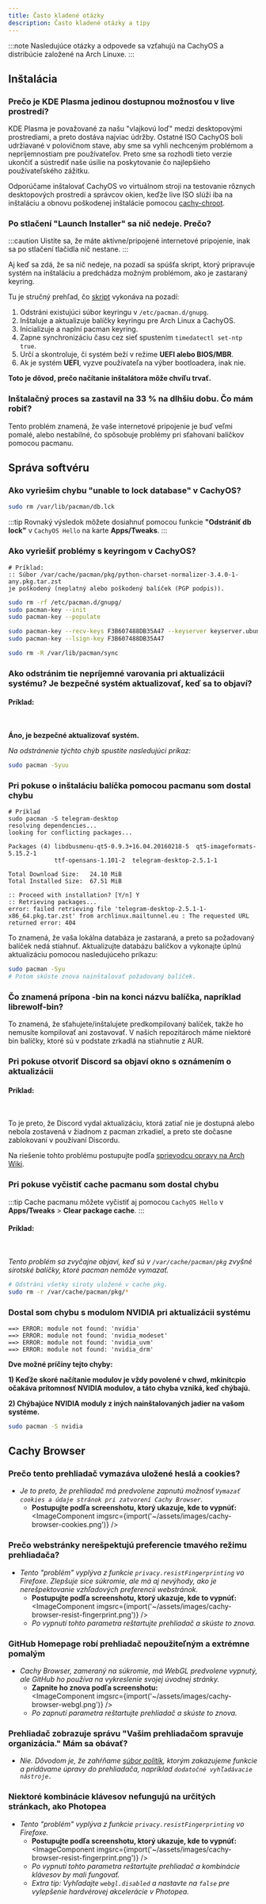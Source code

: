 ```yaml
---
title: Často kladené otázky
description: Často kladené otázky a tipy
---
```



:::note
Nasledujúce otázky a odpovede sa vzťahujú na CachyOS a distribúcie založené na Arch Linuxe.
:::

## Inštalácia

### Prečo je KDE Plasma jedinou dostupnou možnosťou v live prostredí?

KDE Plasma je považované za našu "vlajkovú loď" medzi desktopovými prostrediami, a preto dostáva najviac údržby. Ostatné ISO CachyOS boli udržiavané v polovičnom stave, aby sme sa vyhli nechceným problémom a nepríjemnostiam pre používateľov. Preto sme sa rozhodli tieto verzie ukončiť a sústrediť naše úsilie na poskytovanie čo najlepšieho používateľského zážitku.

Odporúčame inštalovať CachyOS vo virtuálnom stroji na testovanie rôznych desktopových prostredí a správcov okien, keďže live ISO slúži iba na inštaláciu a obnovu poškodenej inštalácie pomocou [cachy-chroot](https://github.com/CachyOS/cachy-chroot).

### Po stlačení "Launch Installer" sa nič nedeje. Prečo?

:::caution
Uistite sa, že máte aktívne/pripojené internetové pripojenie, inak sa po stlačení tlačidla nič nestane.
:::

Aj keď sa zdá, že sa nič nedeje, na pozadí sa spúšťa skript, ktorý pripravuje systém na inštaláciu a predchádza možným problémom, ako je zastaraný keyring.

Tu je stručný prehľad, čo [skript](https://github.com/CachyOS/CachyOS-Live-ISO/blob/master/archiso/airootfs/usr/local/bin/calamares-online.sh) vykonáva na pozadí:

<Steps>

1. Odstráni existujúci súbor keyringu v `/etc/pacman.d/gnupg`.
2. Inštaluje a aktualizuje balíčky keyringu pre Arch Linux a CachyOS.
3. Inicializuje a naplní pacman keyring.
4. Zapne synchronizáciu času cez sieť spustením `timedatectl set-ntp true`.
5. Určí a skontroluje, či systém beží v režime **UEFI alebo BIOS/MBR**.
6. Ak je systém **UEFI**, vyzve používateľa na výber bootloadera, inak nie.

</Steps>

**Toto je dôvod, prečo načítanie inštalátora môže chvíľu trvať.**

### Inštalačný proces sa zastavil na 33 % na dlhšiu dobu. Čo mám robiť?

Tento problém znamená, že vaše internetové pripojenie je buď veľmi pomalé, alebo nestabilné, čo spôsobuje problémy pri sťahovaní balíčkov pomocou pacmanu.

## Správa softvéru

### Ako vyriešim chybu "unable to lock database" v CachyOS?
```sh
sudo rm /var/lib/pacman/db.lck
```
:::tip
Rovnaký výsledok môžete dosiahnuť pomocou funkcie **"Odstrániť db lock"** v `CachyOS Hello` na karte **Apps/Tweaks**.
:::

### Ako vyriešiť problémy s keyringom v CachyOS?

```text
# Príklad:
:: Súbor /var/cache/pacman/pkg/python-charset-normalizer-3.4.0-1-any.pkg.tar.zst
je poškodený (neplatný alebo poškodený balíček (PGP podpis)).
```

```sh title='Spustite nasledujúce príkazy'
sudo rm -rf /etc/pacman.d/gnupg/
sudo pacman-key --init
sudo pacman-key --populate

sudo pacman-key --recv-keys F3B607488DB35A47 --keyserver keyserver.ubuntu.com
sudo pacman-key --lsign-key F3B607488DB35A47

sudo rm -R /var/lib/pacman/sync
```

### Ako odstránim tie nepríjemné varovania pri aktualizácii systému? Je bezpečné systém aktualizovať, keď sa to objaví?

#### Príklad:

<br />
<ImageComponent imgsrc={import('~/assets/images/update-warnings.png')} />

**Áno, je bezpečné aktualizovať systém.**

*Na odstránenie týchto chýb spustite nasledujúci príkaz:*
```sh
sudo pacman -Syuu
```

### Pri pokuse o inštaláciu balíčka pomocou pacmanu som dostal chybu

```text
# Príklad
sudo pacman -S telegram-desktop
resolving dependencies...
looking for conflicting packages...

Packages (4) libdbusmenu-qt5-0.9.3+16.04.20160218-5  qt5-imageformats-5.15.2-1
             ttf-opensans-1.101-2  telegram-desktop-2.5.1-1

Total Download Size:   24.10 MiB
Total Installed Size:  67.51 MiB

:: Proceed with installation? [Y/n] Y
:: Retrieving packages...
error: failed retrieving file 'telegram-desktop-2.5.1-1-x86_64.pkg.tar.zst' from archlinux.mailtunnel.eu : The requested URL returned error: 404
```

To znamená, že vaša lokálna databáza je zastaraná, a preto sa požadovaný balíček nedá stiahnuť. Aktualizujte databázu balíčkov a vykonajte úplnú aktualizáciu pomocou nasledujúceho príkazu:

```sh
sudo pacman -Syu
# Potom skúste znova nainštalovať požadovaný balíček.
```

### Čo znamená prípona -bin na konci názvu balíčka, napríklad librewolf-bin?

To znamená, že sťahujete/inštalujete predkompilovaný balíček, takže ho nemusíte kompilovať ani zostavovať. V našich repozitároch máme niektoré bin balíčky, ktoré sú v podstate zrkadlá na stiahnutie z AUR.

### Pri pokuse otvoriť Discord sa objaví okno s oznámením o aktualizácii

#### Príklad:

<br />
<ImageComponent imgsrc={import('~/assets/images/discord-update.png')} />

To je preto, že Discord vydal aktualizáciu, ktorá zatiaľ nie je dostupná alebo nebola zostavená v žiadnom z pacman zrkadiel, a preto ste dočasne zablokovaní v používaní Discordu.

Na riešenie tohto problému postupujte podľa [sprievodcu opravy na Arch Wiki](<https://wiki.archlinux.org/title/Discord#Discord_asks_for_an_update_not_yet_available_in_the_repository>).

### Pri pokuse vyčistiť cache pacmanu som dostal chybu

:::tip
Cache pacmanu môžete vyčistiť aj pomocou `CachyOS Hello` v **Apps/Tweaks** > **Clear package cache**.
:::

#### Príklad:

<br />
<ImageComponent imgsrc={import('~/assets/images/pacman-cache-error.png')} />

*Tento problém sa zvyčajne objaví, keď sú v `/var/cache/pacman/pkg` zvyšné sirotské balíčky, ktoré pacman nemôže vymazať.*

```sh title='Spustite nasledujúci príkaz na opravu'
# Odstráni všetky siroty uložené v cache pkg.
sudo rm -r /var/cache/pacman/pkg/*
```

### Dostal som chybu s modulom NVIDIA pri aktualizácii systému

```text
==> ERROR: module not found: 'nvidia'
==> ERROR: module not found: 'nvidia_modeset'
==> ERROR: module not found: 'nvidia_uvm'
==> ERROR: module not found: 'nvidia_drm'
```

**Dve možné príčiny tejto chyby:**

**1) Keďže skoré načítanie modulov je vždy povolené v chwd, mkinitcpio očakáva prítomnosť NVIDIA modulov, a táto chyba vzniká, keď chýbajú.**

**2) Chýbajúce NVIDIA moduly z iných nainštalovaných jadier na vašom systéme.**

```sh title='Nainštalujte nasledujúci balíček na opravu chyby'
sudo pacman -S nvidia
```

## Cachy Browser

### Prečo tento prehliadač vymazáva uložené heslá a cookies?

- *Je to preto, že prehliadač má predvolene zapnutú možnosť `Vymazať cookies a údaje stránok pri zatvorení Cachy Browser`.*
  - **Postupujte podľa screenshotu, ktorý ukazuje, kde to vypnúť:**
    <br />
    <ImageComponent imgsrc={import('~/assets/images/cachy-browser-cookies.png')} />

### Prečo webstránky nerešpektujú preferencie tmavého režimu prehliadača?

- *Tento "problém" vyplýva z funkcie `privacy.resistFingerprinting` vo Firefoxe. Zlepšuje síce súkromie, ale má aj nevýhody, ako je nerešpektovanie vzhľadových preferencií webstránok.*
  - **Postupujte podľa screenshotu, ktorý ukazuje, kde to vypnúť:**
    <br />
    <ImageComponent imgsrc={import('~/assets/images/cachy-browser-resist-fingerprint.png')} />
  - *Po vypnutí tohto parametra reštartujte prehliadač a skúste to znova.*

### GitHub Homepage robí prehliadač nepoužiteľným a extrémne pomalým

- *Cachy Browser, zameraný na súkromie, má WebGL predvolene vypnutý, ale GitHub ho používa na vykreslenie svojej úvodnej stránky.*
  - **Zapnite ho znova podľa screenshotu:**
    <br />
    <ImageComponent imgsrc={import('~/assets/images/cachy-browser-webgl.png')} />
  - *Po zapnutí parametra reštartujte prehliadač a skúste to znova.*

### Prehliadač zobrazuje správu "Vašim prehliadačom spravuje organizácia." Mám sa obávať?

- *Nie. Dôvodom je, že zahŕňame [súbor politík](https://github.com/CachyOS/CachyOS-Browser-Settings/blob/master/distribution/policies.json), ktorým zakazujeme funkcie a pridávame úpravy do prehliadača, napríklad `dodatočné vyhľadávacie nástroje.`*

### Niektoré kombinácie klávesov nefungujú na určitých stránkach, ako Photopea

- *Tento "problém" vyplýva z funkcie `privacy.resistFingerprinting` vo Firefoxe.*
  - **Postupujte podľa screenshotu, ktorý ukazuje, kde to vypnúť:**
    <br />
    <ImageComponent imgsrc={import('~/assets/images/cachy-browser-resist-fingerprint.png')} />
  - *Po vypnutí tohto parametra reštartujte prehliadač a kombinácie klávesov by mali fungovať.*
  - *Extra tip: Vyhľadajte `webgl.disabled` a nastavte na `false` pre vylepšenie hardvérovej akcelerácie v Photopea.*
